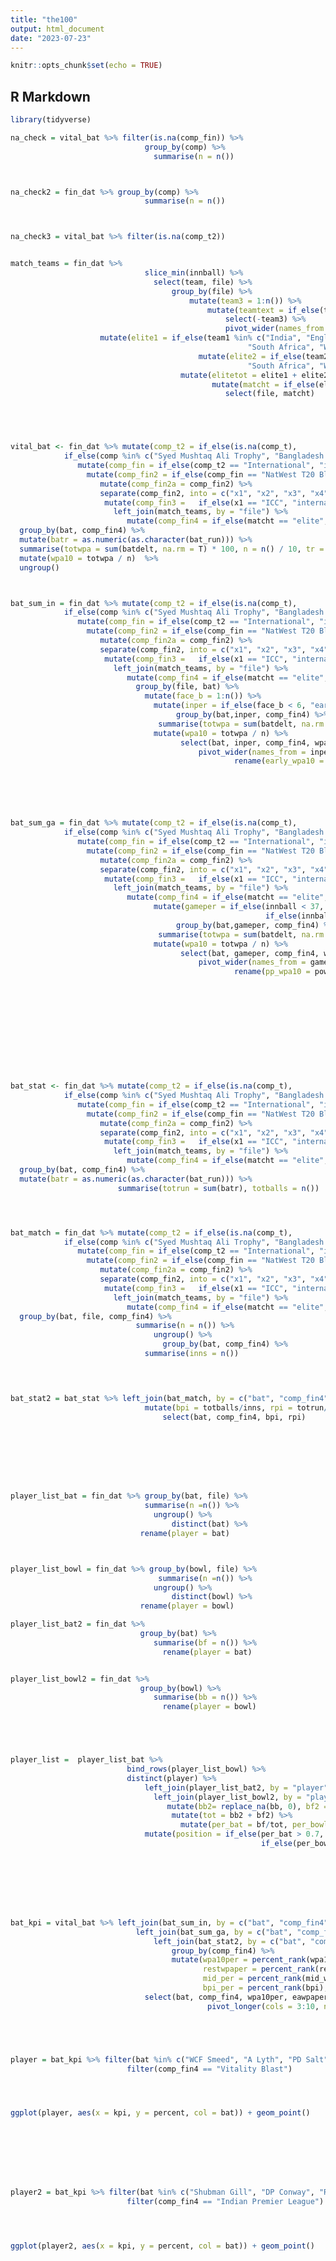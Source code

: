 ```yaml
---
title: "the100"
output: html_document
date: "2023-07-23"
---
```


```r
knitr::opts_chunk$set(echo = TRUE)
```

## R Markdown


```r


library(tidyverse)


```

```r

na_check = vital_bat %>% filter(is.na(comp_fin)) %>%
                              group_by(comp) %>%
                                summarise(n = n())



na_check2 = fin_dat %>% group_by(comp) %>%
                              summarise(n = n())



na_check3 = vital_bat %>% filter(is.na(comp_t2))



```

```r

match_teams = fin_dat %>% 
                              slice_min(innball) %>%
                                select(team, file) %>%
                                    group_by(file) %>%
                                        mutate(team3 = 1:n()) %>%
                                            mutate(teamtext = if_else(team3 == 1, "team1", "team2")) %>%
                                                select(-team3) %>%
                                                pivot_wider(names_from = teamtext, values_from = team) %>%
                    mutate(elite1 = if_else(team1 %in% c("India", "England", "New Zealand", "Pakistan", "Australia", 
                                                     "South Africa", "West Indies", "Sri Lanka", "Bangladesh", "West Indies"), 1,0)) %>%
                                          mutate(elite2 = if_else(team2 %in% c("India", "England", "New Zealand", "Pakistan", "Australia", 
                                                     "South Africa", "West Indies", "Sri Lanka", "Bangladesh", "West Indies"),1,0)) %>%
                                      mutate(elitetot = elite1 + elite2) %>%
                                             mutate(matcht = if_else(elitetot == 2, "elite", "other")) %>%
                                                select(file, matcht)






```


```r




vital_bat <- fin_dat %>% mutate(comp_t2 = if_else(is.na(comp_t), 
            if_else(comp %in% c("Syed Mushtaq Ali Trophy", "Bangladesh Premier League"), "Domestic", "International"), comp_t)) %>%
               mutate(comp_fin = if_else(comp_t2 == "International", "international", comp)) %>%
                 mutate(comp_fin2 = if_else(comp_fin == "NatWest T20 Blast", "Vitality Blast", comp_fin)) %>%
                    mutate(comp_fin2a = comp_fin2) %>%
                    separate(comp_fin2, into = c("x1", "x2", "x3", "x4"), sep = " ") %>%
                     mutate(comp_fin3 =   if_else(x1 == "ICC", "international", comp_fin2a)) %>%
                       left_join(match_teams, by = "file") %>%
                          mutate(comp_fin4 = if_else(matcht == "elite", "elite internation", comp_fin3)) %>%
  group_by(bat, comp_fin4) %>%
  mutate(batr = as.numeric(as.character(bat_run))) %>%
  summarise(totwpa = sum(batdelt, na.rm = T) * 100, n = n() / 10, tr = sum(batr), ball = n()) %>%
  mutate(wpa10 = totwpa / n)  %>%
  ungroup() 



```



```r









```




```r




bat_sum_in = fin_dat %>% mutate(comp_t2 = if_else(is.na(comp_t), 
            if_else(comp %in% c("Syed Mushtaq Ali Trophy", "Bangladesh Premier League"), "Domestic", "International"), comp_t)) %>%
               mutate(comp_fin = if_else(comp_t2 == "International", "international", comp)) %>%
                 mutate(comp_fin2 = if_else(comp_fin == "NatWest T20 Blast", "Vitality Blast", comp_fin)) %>%
                    mutate(comp_fin2a = comp_fin2) %>%
                    separate(comp_fin2, into = c("x1", "x2", "x3", "x4"), sep = " ") %>%
                     mutate(comp_fin3 =   if_else(x1 == "ICC", "international", comp_fin2a)) %>%
                       left_join(match_teams, by = "file") %>%
                          mutate(comp_fin4 = if_else(matcht == "elite", "elite internation", comp_fin3)) %>%
                            group_by(file, bat) %>%
                              mutate(face_b = 1:n()) %>%
                                mutate(inper = if_else(face_b < 6, "early", "rest")) %>%
                                     group_by(bat,inper, comp_fin4) %>%
                                 summarise(totwpa = sum(batdelt, na.rm = T) * 100, n = n() / 10, ball = n()) %>%
                                mutate(wpa10 = totwpa / n) %>%
                                      select(bat, inper, comp_fin4, wpa10) %>%
                                          pivot_wider(names_from = inper, values_from = wpa10) %>%
                                                  rename(early_wpa10 = early, rest_wpa10 = rest)







````



```r




bat_sum_ga = fin_dat %>% mutate(comp_t2 = if_else(is.na(comp_t), 
            if_else(comp %in% c("Syed Mushtaq Ali Trophy", "Bangladesh Premier League"), "Domestic", "International"), comp_t)) %>%
               mutate(comp_fin = if_else(comp_t2 == "International", "international", comp)) %>%
                 mutate(comp_fin2 = if_else(comp_fin == "NatWest T20 Blast", "Vitality Blast", comp_fin)) %>%
                    mutate(comp_fin2a = comp_fin2) %>%
                    separate(comp_fin2, into = c("x1", "x2", "x3", "x4"), sep = " ") %>%
                     mutate(comp_fin3 =   if_else(x1 == "ICC", "international", comp_fin2a)) %>%
                       left_join(match_teams, by = "file") %>%
                          mutate(comp_fin4 = if_else(matcht == "elite", "elite internation", comp_fin3)) %>%
                                mutate(gameper = if_else(innball < 37, "powerplay", 
                                                         if_else(innball > 90, "death", "mid"))) %>%
                                     group_by(bat,gameper, comp_fin4) %>%
                                 summarise(totwpa = sum(batdelt, na.rm = T) * 100, n = n() / 10, ball = n()) %>%
                                mutate(wpa10 = totwpa / n) %>%
                                      select(bat, gameper, comp_fin4, wpa10) %>%
                                          pivot_wider(names_from = gameper, values_from = wpa10) %>%
                                                  rename(pp_wpa10 = powerplay, death_wpa10 = death, mid_wpa = mid)













```




```r


bat_stat <- fin_dat %>% mutate(comp_t2 = if_else(is.na(comp_t), 
            if_else(comp %in% c("Syed Mushtaq Ali Trophy", "Bangladesh Premier League"), "Domestic", "International"), comp_t)) %>%
               mutate(comp_fin = if_else(comp_t2 == "International", "international", comp)) %>%
                 mutate(comp_fin2 = if_else(comp_fin == "NatWest T20 Blast", "Vitality Blast", comp_fin)) %>%
                    mutate(comp_fin2a = comp_fin2) %>%
                    separate(comp_fin2, into = c("x1", "x2", "x3", "x4"), sep = " ") %>%
                     mutate(comp_fin3 =   if_else(x1 == "ICC", "international", comp_fin2a)) %>%
                       left_join(match_teams, by = "file") %>%
                          mutate(comp_fin4 = if_else(matcht == "elite", "elite internation", comp_fin3)) %>%
  group_by(bat, comp_fin4) %>%
  mutate(batr = as.numeric(as.character(bat_run))) %>%
                        summarise(totrun = sum(batr), totballs = n())




bat_match = fin_dat %>% mutate(comp_t2 = if_else(is.na(comp_t), 
            if_else(comp %in% c("Syed Mushtaq Ali Trophy", "Bangladesh Premier League"), "Domestic", "International"), comp_t)) %>%
               mutate(comp_fin = if_else(comp_t2 == "International", "international", comp)) %>%
                 mutate(comp_fin2 = if_else(comp_fin == "NatWest T20 Blast", "Vitality Blast", comp_fin)) %>%
                    mutate(comp_fin2a = comp_fin2) %>%
                    separate(comp_fin2, into = c("x1", "x2", "x3", "x4"), sep = " ") %>%
                     mutate(comp_fin3 =   if_else(x1 == "ICC", "international", comp_fin2a)) %>%
                       left_join(match_teams, by = "file") %>%
                          mutate(comp_fin4 = if_else(matcht == "elite", "elite internation", comp_fin3)) %>%
  group_by(bat, file, comp_fin4) %>%
                            summarise(n = n()) %>%
                                ungroup() %>%
                                  group_by(bat, comp_fin4) %>%
                              summarise(inns = n())
 



bat_stat2 = bat_stat %>% left_join(bat_match, by = c("bat", "comp_fin4")) %>%
                              mutate(bpi = totballs/inns, rpi = totrun/inns) %>%
                                  select(bat, comp_fin4, bpi, rpi)









```



```r




player_list_bat = fin_dat %>% group_by(bat, file) %>%
                              summarise(n =n()) %>%
                                ungroup() %>%
                                    distinct(bat) %>%
                             rename(player = bat)



player_list_bowl = fin_dat %>% group_by(bowl, file) %>%
                                 summarise(n =n()) %>%
                                ungroup() %>%
                                    distinct(bowl) %>%
                             rename(player = bowl)

player_list_bat2 = fin_dat %>%
                             group_by(bat) %>%
                                summarise(bf = n()) %>%
                                  rename(player = bat)


player_list_bowl2 = fin_dat %>%
                             group_by(bowl) %>%
                                summarise(bb = n()) %>%
                                  rename(player = bowl)





player_list =  player_list_bat %>%
                          bind_rows(player_list_bowl) %>%
                          distinct(player) %>%
                              left_join(player_list_bat2, by = "player") %>%
                                left_join(player_list_bowl2, by = "player")  %>%
                                   mutate(bb2= replace_na(bb, 0), bf2 = replace_na(bf, 0)) %>%
                                    mutate(tot = bb2 + bf2) %>%
                                      mutate(per_bat = bf/tot, per_bowl = bb/tot) %>%
                              mutate(position = if_else(per_bat > 0.7, "batter", 
                                                        if_else(per_bowl > 0.7, "bowler", "all rounder")))









```








```r



bat_kpi = vital_bat %>% left_join(bat_sum_in, by = c("bat", "comp_fin4")) %>%
                            left_join(bat_sum_ga, by = c("bat", "comp_fin4")) %>%
                                left_join(bat_stat2, by = c("bat", "comp_fin4")) %>%
                                    group_by(comp_fin4) %>%
                                    mutate(wpa10per = percent_rank(wpa10), eawpaper = percent_rank(early_wpa10), 
                                           restwpaper = percent_rank(rest_wpa10), ppper = percent_rank(pp_wpa10), 
                                           mid_per = percent_rank(mid_wpa), death_per = percent_rank(death_wpa10), 
                                           bpi_per = percent_rank(bpi), rpi_per = percent_rank(rpi)) %>%
                              select(bat, comp_fin4, wpa10per, eawpaper, restwpaper, ppper, mid_per, death_per, bpi_per, rpi_per) %>%
                                            pivot_longer(cols = 3:10, names_to = "kpi", values_to = "percent") 





player = bat_kpi %>% filter(bat %in% c("WCF Smeed", "A Lyth", "PD Salt", "J Clark", "WG Jacks", "AM Rossington"))%>%
                          filter(comp_fin4 == "Vitality Blast")




ggplot(player, aes(x = kpi, y = percent, col = bat)) + geom_point()








player2 = bat_kpi %>% filter(bat %in% c("Shubman Gill", "DP Conway", "RG Sharma"))%>%
                          filter(comp_fin4 == "Indian Premier League")




ggplot(player2, aes(x = kpi, y = percent, col = bat)) + geom_point()









```